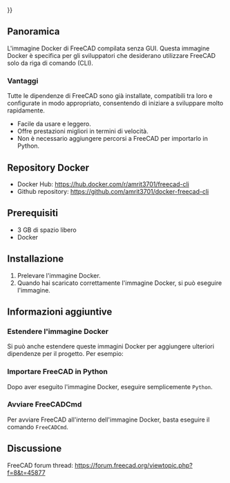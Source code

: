 <languages/>
{{UnfinishedDocu{{#translation:}}}}

{{Docnav/it
|[[Compile_on_Docker/it|Compilazione con Docker]]
|[[Compiling_(Speeding_up)/it|Velocizzare la compilazione]]
}}

{{TOCright}}

<span id="Overview"></span>
==Panoramica==

L'immagine Docker di FreeCAD compilata senza GUI. Questa immagine Docker è specifica per gli sviluppatori che desiderano utilizzare FreeCAD solo da riga di comando (CLI).

<span id="Benefits"></span>
===Vantaggi===

Tutte le dipendenze di FreeCAD sono già installate, compatibili tra loro e configurate in modo appropriato, consentendo di iniziare a sviluppare molto rapidamente.
* Facile da usare e leggero.
* Offre prestazioni migliori in termini di velocità.
* Non è necessario aggiungere percorsi a FreeCAD per importarlo in Python.

<span id="Docker_Repository"></span>
==Repository Docker== 

* Docker Hub: https://hub.docker.com/r/amrit3701/freecad-cli
* Github repository: https://github.com/amrit3701/docker-freecad-cli

<span id="Prerequisites"></span>
==Prerequisiti== 

* 3 GB di spazio libero
* Docker

<span id="Installation"></span>
==Installazione== 

# Prelevare l'immagine Docker.{{Code|lang=bash|code=
docker pull amrit3701/freecad-cli:latest
}}
# Quando hai scaricato correttamente l'immagine Docker, si può eseguire l'immagine.{{Code|lang=bash|code=
docker run -it amrit3701/freecad-cli:lastest bash
}}


<span id="Additional_information"></span>
==Informazioni aggiuntive== 

<span id="Extend_Docker_image"></span>
===Estendere l'immagine Docker=== 

Si può anche estendere queste immagini Docker per aggiungere ulteriori dipendenze per il progetto. Per esempio:
{{Code|lang=docker|code=

# Dockerfile

FROM amrit3701/freecad-cli:lastest

# Add additional dependencies

# pip3.8 install <some_package>
}}

<span id="Import_FreeCAD_in_Python"></span>
===Importare FreeCAD in Python=== 

Dopo aver eseguito l'immagine Docker, eseguire semplicemente <code>Python</code>.

{{Code|lang=bash|code=
$ docker run -it amrit3701/freecad-cli:lastest bash
root@f0ec904cf9b9:/# python3.8
Python 3.8.5 (default, Jul 20 2020, 19:48:14)
[GCC 7.5.0] on linux
Type "help", "copyright", "credits" or "license" for more information.
>>> import FreeCAD
>>> import Part
>>> import Draft
>>> import Arch
}}

<span id="Launch_FreeCADCmd"></span>
===Avviare FreeCADCmd=== 

Per avviare FreeCAD all'interno dell'immagine Docker, basta eseguire il comando <code>FreeCADCmd</code>.

<span id="Discussion"></span>
==Discussione== 

FreeCAD forum thread: https://forum.freecad.org/viewtopic.php?f=8&t=45877


{{Docnav/it
|[[Compile_on_Docker/it|Compilazione con Docker]]
|[[Compiling_(Speeding_up)/it|Velocizzare la compilazione]]
}}